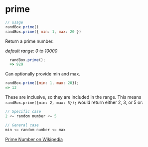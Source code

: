 # prime

```js
// usage
randBox.prime()
randBox.prime({ min: 1, max: 20 })
```

Return a prime number.

_default range: 0 to 10000_

```js
  randBox.prime();
  => 929
```

Can optionally provide min and max.

```js
randBox.prime({min: 1, max: 20});
=> 13
```


These are inclusive, so they are included in the range. This means
```randBox.prime({min: 2, max: 5});``` would return either 2, 3, or 5 or:

```js
// Specific case
2 <= random number <= 5

// General case
min <= random number <= max
```


[Prime Number on Wikipedia][prime]

[prime]: https://en.wikipedia.org/wiki/Prime_number


